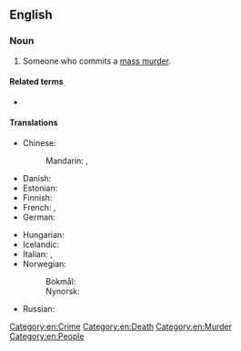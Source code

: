 ==English==
{{wikipedia|Mass murder}}

===Noun===
{{en-noun}}

# Someone who commits a [[mass murder]].

====Related terms====
* {{l|en|serial killer}}

====Translations====
{{trans-top-also|someone who commits a mass murder|serial killer}}
* Chinese:
*: Mandarin: {{qualifier|no exact term exists}} {{t|cmn|[[殺戮]][[眾多]][[的]][[人]]}}, {{t|cmn|[[杀戮]][[众多]][[的]][[人]]|tr=shālù zhòngduō de rén}}
* Danish: {{t|da|massemorder|c}}
* Estonian: {{t+|et|massimõrvar}}
* Finnish: {{t+|fi|joukkomurhaaja}}
* French: {{t|fr|tueur de masse|m}}, {{t|fr|meurtrier de masse|m}}
* German: {{t+|de|Massenmörder|m}}
{{trans-mid}}
* Hungarian: {{t+|hu|tömeggyilkos}}
* Icelandic: {{t|is|fjöldamorðingi|m}}
* Italian: {{t|it|[[assassino]] [[di]] [[massa]]|m}}, {{t|it|assassino seriale|m}}
* Norwegian:
*: Bokmål: {{t|nb|massemorder|m}}
*: Nynorsk: {{t|nn|massemordar|m}}
* Russian: {{t|ru|ма́ссовый уби́йца|m}}
{{trans-bottom}}

[[Category:en:Crime]]
[[Category:en:Death]]
[[Category:en:Murder]]
[[Category:en:People]]